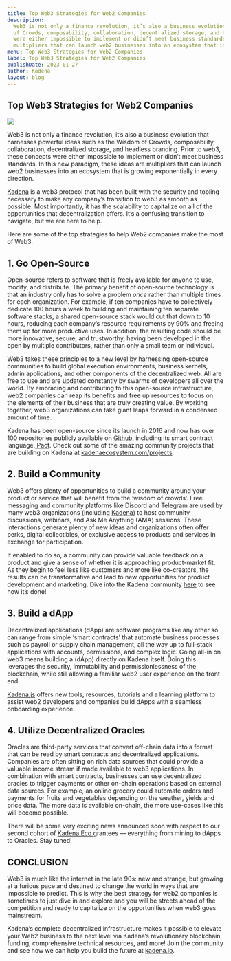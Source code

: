 ```yaml
---
title: Top Web3 Strategies for Web2 Companies
description:
  Web3 is not only a finance revolution, it’s also a business evolution that harnesses powerful ideas such as the Wisdom
  of Crowds, composability, collaboration, decentralized storage, and headless branding. Prior to web3, these concepts
  were either impossible to implement or didn’t meet business standards. In this new paradigm, these ideas are
  multipliers that can launch web2 businesses into an ecosystem that is growing exponentially in every direction.
menu: Top Web3 Strategies for Web2 Companies
label: Top Web3 Strategies for Web2 Companies
publishDate: 2023-01-27
author: Kadena
layout: blog
---
```


## Top Web3 Strategies for Web2 Companies

![](/assets/blog/1_AUUFCecs0s7MaKmMfKwPHQ.webp)

Web3 is not only a finance revolution, it’s also a business evolution that harnesses powerful ideas such as the Wisdom
of Crowds, composability, collaboration, decentralized storage, and headless branding. Prior to web3, these concepts
were either impossible to implement or didn’t meet business standards. In this new paradigm, these ideas are multipliers
that can launch web2 businesses into an ecosystem that is growing exponentially in every direction.

[Kadena](https://kadena.io/) is a web3 protocol that has been built with the security and tooling necessary to make any
company’s transition to web3 as smooth as possible. Most importantly, it has the scalability to capitalize on all of the
opportunities that decentralization offers. It’s a confusing transition to navigate, but we are here to help.

Here are some of the top strategies to help Web2 companies make the most of Web3.

## 1. Go Open-Source

Open-source refers to software that is freely available for anyone to use, modify, and distribute. The primary benefit
of open-source technology is that an industry only has to solve a problem _once_ rather than multiple times for each
organization. For example, if ten companies have to collectively dedicate 100 hours a week to building and maintaining
ten separate software stacks, a shared open-source stack would cut that down to 10 hours, reducing each company’s
resource requirements by 90% and freeing them up for more productive uses. In addition, the resulting code should be
more innovative, secure, and trustworthy, having been developed in the open by multiple contributors, rather than only a
small team or individual.

Web3 takes these principles to a new level by harnessing open-source communities to build global execution environments,
business kernels, admin applications, and other components of the decentralized web. All are free to use and are updated
constantly by swarms of developers all over the world. By embracing and contributing to this open-source infrastructure,
web2 companies can reap its benefits and free up resources to focus on the elements of their business that are truly
creating value. By working together, web3 organizations can take giant leaps forward in a condensed amount of time.

Kadena has been open-source since its launch in 2016 and now has over 100 repositories publicly available on
[Github](https://github.com/kadena-io), including its smart contract
language,[ Pact](https://github.com/kadena-io/pact). Check out some of the amazing community projects that are building
on Kadena at [kadenaecosystem.com/projects](https://kadenaecosystem.com/projects).

## 2. Build a Community

Web3 offers plenty of opportunities to build a community around your product or service that will benefit from the
‘wisdom of crowds’. Free messaging and community platforms like Discord and Telegram are used by many web3 organizations
(including [Kadena](https://t.me/kadena_io)) to host community discussions, webinars, and Ask Me Anything (AMA)
sessions. These interactions generate plenty of new ideas and organizations often offer perks, digital collectibles, or
exclusive access to products and services in exchange for participation.

If enabled to do so, a community can provide valuable feedback on a product and give a sense of whether it is
approaching product-market fit. As they begin to feel less like customers and more like co-creators, the results can be
transformative and lead to new opportunities for product development and marketing. Dive into the Kadena community
[here](https://kadena.io/community/) to see how it’s done!

## 3. Build a dApp

Decentralized applications (dApp) are software programs like any other so can range from simple ‘smart contracts’ that
automate business processes such as payroll or supply chain management, all the way up to full-stack applications with
accounts, permissions, and complex logic. Going all-in on web3 means building a (dApp) directly on Kadena itself. Doing
this leverages the security, immutability and permissionlessness of the blockchain, while still allowing a familiar web2
user experience on the front end.

[Kadena.js](https://github.com/kadena-community/kadena.js) offers new tools, resources, tutorials and a learning
platform to assist web2 developers and companies build dApps with a seamless onboarding experience.

## 4. Utilize Decentralized Oracles

Oracles are third-party services that convert off-chain data into a format that can be read by smart contracts and
decentralized applications. Companies are often sitting on rich data sources that could provide a valuable income stream
if made available to web3 applications. In combination with smart contracts, businesses can use decentralized oracles to
trigger payments or other on-chain operations based on external data sources. For example, an online grocery could
automate orders and payments for fruits and vegetables depending on the weather, yields and price data. The more data is
available on-chain, the more use-cases like this will become possible.

There will be some very exciting news announced soon with respect to our second cohort of
[Kadena Eco ](https://kadena.io/eco/)grantees — everything from mining to dApps to Oracles. Stay tuned!

## CONCLUSION

Web3 is much like the internet in the late 90s: new and strange, but growing at a furious pace and destined to change
the world in ways that are impossible to predict. This is why the best strategy for web2 companies is sometimes to just
dive in and explore and you will be streets ahead of the competition and ready to capitalize on the opportunities when
web3 goes mainstream.

Kadena’s complete decentralized infrastructure makes it possible to elevate your Web2 business to the next level via
Kadena’s revolutionary blockchain, funding, comprehensive technical resources, and more! Join the community and see how
we can help you build the future at [kadena.io](https://kadena.io).
